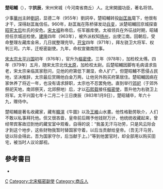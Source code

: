 '''楚昭輔'''（{{bd|914年||983年|1月9日|}}），字'''拱辰'''，宋州宋城（今河南省商丘）人。北宋開國功臣，著名将领。

少事[[華州|華州]]主帥[[劉詞|劉詞]]，显德二年（955年）劉詞卒，楚昭輔转投[[赵匡胤|赵匡胤]]麾下，他很有才干，深得赵匡胤信任。960年，赵匡胤在陈桥驿发动[[陈桥兵变|兵变]]，派楚昭輔回京城探查[[昭宪太后|昭宪太后]]杜氏的安危。[[宋太祖|宋太祖]]称帝后，任军器库使。太祖领兵在外征战时期，昭辅担任京城巡检使。[[建隆|建隆]]四年（963年），被外派权知[[扬州|扬州]]，出使江南。回朝后，受命整理左藏库金帛，几日就整理完毕。[[开宝|开宝]]四年（971年），拜左骁卫大将军、权判三司。六年，迁枢密副使。九年，命权宣徽南院事。

[[宋太宗|宋太宗]][[太平兴国|太平兴国]]初年（976年），官升为[[樞密使|樞密使]]。三年（978年），加检校太傅。四年（979年）五月，随宋太宗北伐[[太原|太原]]，加检校太尉。后楚昭輔因脚有毛病请求告老，宋太宗亲临其家慰问，见他的府第低下潮湿，命人扩广。但楚昭輔不愿侵占民地，坚决推辞，太宗最后赏赐他白金万两，让他另外购买府第居住。楚昭輔因病在家休养了将近一年，也没有请求辞职，太宗也不忍罢免他。直到举行[[郊祀|郊祀]]（于郊外祭祀天地，南郊祭天，北郊祭地）后，才以[[石熙载|石熙载]]接任[[樞密使|樞密使]]，晋升他为右骁卫上将军。太平兴国七年十二月二十三日庚辰（983年1月9日），楚昭辅卒，年六十九，赠侍中。

楚昭輔是著名收藏家，藏有[[韓滉|韓滉]]《牛圖》以及[[王維|王維]]山水畫。他性格勤劳耿介，人们不敢以私事拜托他。但又很吝啬，皇帝前后赐予他钱财万计，他统统收藏起来，曾经带宾客故旧到他的藏宝室中观看，自得的说：“我虽无汗马功劳，只是风云际会才到这个地步，这些财物我暂时替国家守着，以后当贡献给皇帝。（吾无汗马劳，徒以际会得此，吾为国家守尔，后当献于上。）”等到他罢官时，却全部用以购买田宅，被当时人议论鄙视。

==參考書目==
* {{wikisource history|宋史|257}}

[[Category:宋朝政治人物|C]]
[[Category:北宋樞密副使|Category:北宋樞密副使]]
[[Category:商丘人|Category:商丘人]]